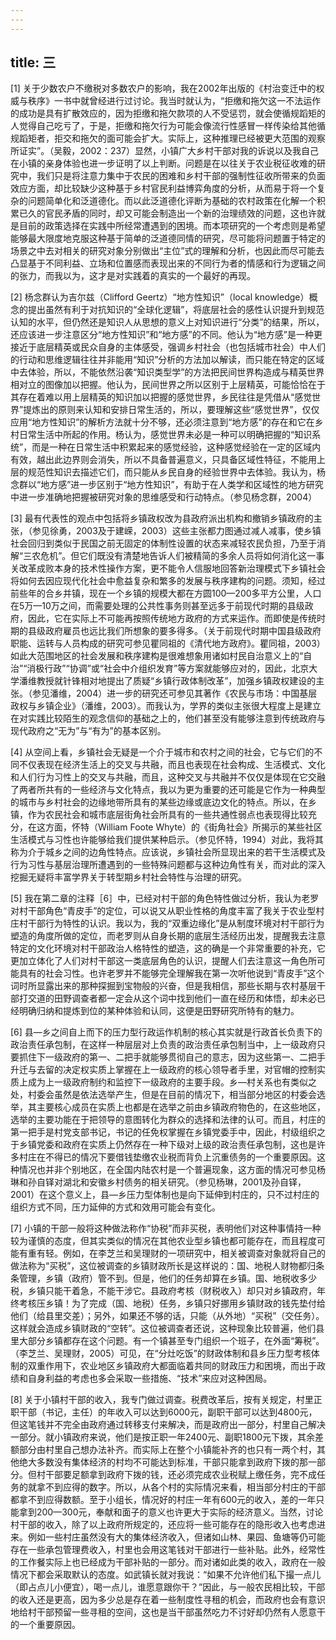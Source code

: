 ```yaml
---
---
---
```

title: 三
---

[1] 关于少数农户不缴税对多数农户的影响，我在2002年出版的《村治变迁中的权威与秩序》一书中就曾经进行过讨论。我当时就认为，“拒缴和拖欠这一不法运作的成功是具有扩散效应的，因为拒缴和拖欠款项的人不受惩罚，就会使循规蹈矩的人觉得自己吃亏了，于是，拒缴和拖欠行为可能会像流行性感冒一样传染给其他循规蹈矩者，拒交和拖欠的面可能会扩大。实际上，这种推理已经被更大范围的观察所证实”。（吴毅，2002：237）显然，小镇广大乡村干部对我的诉说以及我自己在小镇的亲身体验也进一步证明了以上判断。问题是在以往关于农业税征收难的研究中，我们只是将注意力集中于农民的困难和乡村干部的强制性征收所带来的负面效应方面，却比较缺少这种基于乡村官民利益博弈角度的分析，从而易于将一个复杂的问题简单化和泛道德化。而以此泛道德化评断为基础的农村政策在化解一个积累已久的官民矛盾的同时，却又可能会制造出一个新的治理绩效的问题，这也许就是目前的政策选择在实践中所经常遭遇到的困境。而本项研究的一个考虑则是希望能够最大限度地克服这种基于简单的泛道德同情的研究，尽可能将问题置于特定的场景之中去对相关的研究对象分别做出“主位”式的理解和分析，也因此而尽可能去凸显基于不同利益、立场和位置感而表现出来的不同行为者的情感和行为逻辑之间的张力，而我以为，这才是对实践着的真实的一个最好的再现。

[2] 杨念群认为吉尔兹（Clifford Geertz）“地方性知识”（local knowledge）概念的提出虽然有利于对抗知识的“全球化逻辑”，将底层社会的感性认识提升到规范认知的水平，但仍然还是知识人从思想的意义上对知识进行“分类”的结果，所以，还应该进一步注意区分“地方性知识”和“地方感”的不同。他认为“地方感”是一种更接近于底层精英或民众自身的主体感受，强调乡村社会（也包括城市社会）中人们的行动和思维逻辑往往并非能用“知识”分析的方法加以解读，而只能在特定的区域中去体验，所以，不能依然沿袭“知识类型学”的方法把民间世界构造成与精英世界相对立的图像加以把握。他认为，民间世界之所以区别于上层精英，可能恰恰在于其存在着难以用上层精英的知识加以把握的感觉世界，乡民往往是凭借从“感觉世界”提炼出的原则来认知和安排日常生活的，所以，要理解这些“感觉世界”，仅仅应用“地方性知识”的解析方法就十分不够，还必须注意到“地方感”的存在和它在乡村日常生活中所起的作用。杨认为，感觉世界未必是一种可以明确把握的“知识系统”，而是一种在日常生活中积累起来的感觉经验，这种感觉经验在一定的区域内有效，越出此边界则会消失，所以不具备普遍意义，只具备区域性特征，不能用上层的规范性知识去描述它们，而只能从乡民自身的经验世界中去体验。我认为，杨念群以“地方感”进一步区别于“地方性知识”，有助于在人类学和区域性的地方研究中进一步准确地把握被研究对象的思维感受和行动特点。（参见杨念群，2004）

[3] 最有代表性的观点中包括将乡镇政权改为县政府派出机构和撤销乡镇政府的主张，（参见徐勇，2003及于建嵘，2003）这些主张都力图通过减人减事，使乡镇社会回归到类似于民国之前无固定的体制性设置的状态来减轻农民负担，乃至于消解“三农危机”。但它们既没有清楚地告诉人们被精简的多余人员将如何消化这一事关改革成败本身的技术性操作方案，更不能令人信服地回答新治理模式下乡镇社会将如何去因应现代化社会中愈益复杂和繁多的发展与秩序建构的问题。须知，经过前些年的合乡并镇，现在一个乡镇的规模大都在方圆100—200多平方公里，人口在5万—10万之间，而需要处理的公共性事务则甚至远多于前现代时期的县级政府，因此，它在实际上不可能再按照传统地方政府的方式来运作。而即使是传统时期的县级政府雇员也远比我们所想象的要多得多。（关于前现代时期中国县级政府职能、运转与人员构成的研究可参见瞿同祖的《清代地方政府》。瞿同祖，2003）如此大范围地区的社会发展和秩序建构是很难想象用诸如村民自治意义上的“自治”“消极行政”“协调”或“社会中介组织发育”等方案就能够应对的，因此，北京大学潘维教授就针锋相对地提出了质疑“乡镇行政体制改革”，加强乡镇政权建设的主张。（参见潘维，2004）进一步的研究还可参见其著作《农民与市场：中国基层政权与乡镇企业》（潘维，2003）。而我认为，学界的类似主张很大程度上是建立在对实践比较陌生的观念信仰的基础之上的，他们甚至没有能够注意到传统政府与现代政府之“无为”与“有为”的基本区别。

[4] 从空间上看，乡镇社会无疑是一个介于城市和农村之间的社会，它与它们的不同不仅表现在经济生活上的交叉与共融，而且也表现在社会构成、生活模式、文化和人们行为习性上的交叉与共融，而且，这种交叉与共融并不仅仅是体现在它交融了两者所共有的一些经济与文化特点，我以为更为重要的还可能是它作为一种典型的城市与乡村社会的边缘地带所具有的某些边缘或底边文化的特点。所以，在乡镇，作为农民社会和城市底层街角社会所具有的一些共通性弱点也表现得比较充分，在这方面，怀特（William Foote Whyte）的《街角社会》所揭示的某些社区生活模式与习性也许能够给我们提供某种启示。（参见怀特，1994）对此，我将其称为介于城乡之间的边角性特点。应该说，乡镇社会所显现出来的若干生活模式及行为习性与基层治理所遭遇到的一些特殊问题都与这种边角性有关，而对此的深入挖掘无疑将丰富学界关于转型期乡村社会特性与治理的研究。

[5] 我在第二章的注释［6］中，已经对村干部的角色特性做过分析，我认为老罗对村干部角色“青皮手”的定位，可以说又从职业性格的角度丰富了我关于农业型村庄村干部行为特性的认识。我以为，我的“双重边缘化”是从制度环境对村干部行为塑造的角度所做的定位，而老罗则从自身长期的底层生活经历出发，提醒我去注意特定的文化环境对村干部政治人格特性的塑造，这的确是一个非常重要的补充，它更加立体化了人们对村干部这一类底层角色的认识，提醒人们去注意这一角色所可能具有的社会习性。也许老罗并不能够完全理解我在第一次听他说到“青皮手”这个词时所显露出来的那种探掘到宝物般的兴奋，但是我相信，那些长期与农村基层干部打交道的田野调查者都一定会从这个词中找到他们一直在经历和体悟，却未必已经明确归纳和提炼到位的某种体验和认同，这便是田野研究所特有的魅力。

[6] 县—乡之间自上而下的压力型行政运作机制的核心其实就是行政首长负责下的政治责任承包制，在这样一种层层对上负责的政治责任承包制当中，上一级政府只要抓住下一级政府的第一、二把手就能够贯彻自己的意志，因为这些第一、二把手升迁与去留的决定权实质上掌握在上一级政府的核心领导者手里，对官帽的控制实质上成为上一级政府制约和监控下一级政府的主要手段。乡—村关系也有类似之处，村委会虽然是依法选举产生，但是在目前的情况下，相当部分地区的村委会选举，其主要核心成员在实质上也都是在选举之前由乡镇政府物色的，在这些地区，选举的主要功能在于把领导的意图转化为群众的选择和法律的认可。而且，村庄的第一把手是村党支部书记，书记的任免权掌握在乡镇党委手中，因此，村级组织之于乡镇党委和政府在实质上仍然存在一种下级对上级的政治责任承包制，这也是许多村庄在不得已的情况下要借钱垫缴农业税而背负上沉重债务的一个重要原因。这种情况也并非个别地区，在全国内陆农村是一个普遍现象，这方面的情况可参见杨琳和孙自铎对湖北和安徽乡村债务的相关研究。（参见杨琳，2001及孙自铎，2001）在这个意义上，县—乡压力型体制也是向下延伸到村庄的，只不过村庄的组织方式不同，压力延伸的方式和效用可能会有变化。

[7] 小镇的干部一般将这种做法称作“协税”而非买税，表明他们对这种事情持一种较为谨慎的态度，但其实类似的情况在其他农业型乡镇也都可能存在，而且程度可能有重有轻。例如，在李芝兰和吴理财的一项研究中，相关被调查对象就将自己的做法称为“买税”，这位被调查的乡镇财政所长是这样说的：国、地税人财物都归条条管理，乡镇（政府）管不到。但是，他们的任务却算在乡镇。国、地税收多少税，乡镇只能干着急，不能干涉它。县政府考核（财税收入）却只对乡镇政府，年终考核压乡镇！为了完成（国、地税）任务，乡镇只好挪用乡镇财政的钱先垫付给他们（给县里交差）；另外，如果还不够的话，只能（从外地）“买税”（交任务）。这样就会造成乡镇财政的“空转”。这位被调查者还说，这种现象比较普遍，他们县里大部分乡镇都存在这个问题。有一个镇甚至专门组织一个班子，在外面“筹税”。（李芝兰、吴理财，2005）可见，在“分灶吃饭”的财政体制和县乡压力型考核体制的双重作用下，农业地区乡镇政府大都面临着共同的财政压力和困境，而出于政绩和自身利益的考虑也多会采取一些措施、“技术”来应对这种困局。

[8] 关于小镇村干部的收入，我专门做过调查。税费改革后，按有关规定，村里正职干部（书记，主任）的年收入可以达到6000元，副职干部可以达到4800元，但这笔钱并不完全由政府通过转移支付来解决，而是政府出一部分，村里自己解决一部分。就小镇政府来说，他们是按正职一年2400元、副职1800元下拨，其余差额部分由村里自己想办法补齐。而实际上在整个小镇能补齐的也只有一两个村，其他绝大多数没有集体经济的村均不可能达到标准，干部只能拿到政府下拨的那一部分。但村干部要足额拿到政府下拨的钱，还必须完成农业税赋上缴任务，完不成任务的就拿不到应得的数字。所以，从各个村的实际情况来看，相当部分村庄的干部都拿不到应得数额。至于小组长，情况好的村庄一年有600元的收入，差的一年只能拿到200—300元，奉献和面子的意义也许更大于实际的经济意义。当然，讨论村干部的收入，除了以上政府所规定的，还应将一些可能存在的隐形收入也考虑进来。例如一些村庄虽然没有大的集体经济收入，但诸如山林、果园、鱼塘等仍可能存在一些承包管理费收入，村里也会用这笔钱对干部进行一些补贴。此外，经常性的工作餐实际上也已经成为干部补贴的一部分。而对诸如此类的收入，政府在一般情况下都会采取默认的态度。如武镇长就对我说：“如果不允许他们私下撮一点儿（即占点儿小便宜），喝一点儿，谁愿意跟你干？”因此，与一般农民相比较，干部的收入还是更高，因为多少总是存在着一些制度性寻租的机会，而政府也会有意识地给村干部预留一些寻租的空间，这也是当干部虽然吃力不讨好却仍然有人愿意干的一个重要原因。
